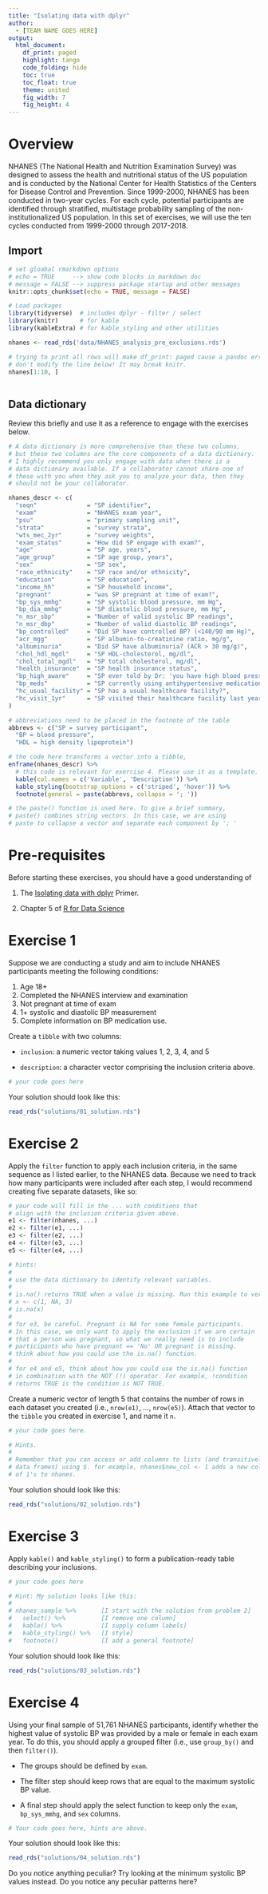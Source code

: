 ```yaml
---
title: "Isolating data with dplyr"
author:
  - [TEAM NAME GOES HERE]
output: 
  html_document:
    df_print: paged
    highlight: tango
    code_folding: hide
    toc: true
    toc_float: true
    theme: united
    fig_width: 7
    fig_height: 4
---
```


# Overview

NHANES (The National Health and Nutrition Examination Survey) was designed to assess the health and nutritional status of the US population and is conducted by the National Center for Health Statistics of the Centers for Disease Control and Prevention. Since 1999-2000, NHANES has been conducted in two-year cycles. For each cycle, potential participants are identified through stratified, multistage probability sampling of the non-institutionalized US population. In this set of exercises, we will use the ten cycles conducted from 1999-2000 through 2017-2018. 

## Import

```r

# set gloabal rmarkdown options
# echo = TRUE     --> show code blocks in markdown doc
# message = FALSE --> suppress package startup and other messages
knitr::opts_chunk$set(echo = TRUE, message = FALSE)

# Load packages 
library(tidyverse)  # includes dplyr - filter / select
library(knitr)      # for kable
library(kableExtra) # for kable_styling and other utilities

nhanes <- read_rds('data/NHANES_analysis_pre_exclusions.rds')

# trying to print all rows will make df_print: paged cause a pandoc error.
# don't modify the line below! It may break knitr.
nhanes[1:10, ]
  
```


## Data dictionary

Review this briefly and use it as a reference to engage with the exercises below.

```r

# A data dictionary is more comprehensive than these two columns,
# but these two columns are the core components of a data dictionary.
# I highly recommend you only engage with data when there is a 
# data dictionary available. If a collaborator cannot share one of
# these with you when they ask you to analyze your data, then they 
# should not be your collaborator.

nhanes_descr <- c(
  "seqn"              = "SP identifier",
  "exam"              = "NHANES exam year",
  "psu"               = "primary sampling unit",
  "strata"            = "survey strata",
  "wts_mec_2yr"       = "survey weights",
  "exam_status"       = "How did SP engage with exam?",
  "age"               = "SP age, years",
  "age_group"         = "SP age group, years",
  "sex"               = "SP sex",
  "race_ethnicity"    = "SP race and/or ethnicity",
  "education"         = "SP education",
  "income_hh"         = "SP household income",
  "pregnant"          = "was SP pregnant at time of exam?",
  "bp_sys_mmhg"       = "SP systolic blood pressure, mm Hg",
  "bp_dia_mmhg"       = "SP diastolic blood pressure, mm Hg",
  "n_msr_sbp"         = "Number of valid systolic BP readings",
  "n_msr_dbp"         = "Number of valid diastolic BP readings",
  "bp_controlled"     = "Did SP have controlled BP? (<140/90 mm Hg)",
  "acr_mgg"           = "SP albumin-to-creatinine ratio, mg/g",
  "albuminuria"       = "Did SP have albuminuria? (ACR > 30 mg/g)",
  "chol_hdl_mgdl"     = "SP HDL-cholesterol, mg/dl",
  "chol_total_mgdl"   = "SP total cholesterol, mg/dl",
  "health_insurance"  = "SP health insurance status",
  "bp_high_aware"     = "SP ever told by Dr: 'you have high blood pressure'?",
  "bp_meds"           = "SP currently using antihypertensive medication?",
  "hc_usual_facility" = "SP has a usual healthcare facility?",
  "hc_visit_1yr"      = "SP visited their healthcare facility last year?"
)

# abbreviations need to be placed in the footnote of the table
abbrevs <- c("SP = survey participant", 
  "BP = blood pressure", 
  "HDL = high density lipoprotein")

# the code here transforms a vector into a tibble,
enframe(nhanes_descr) %>% 
  # this code is relevant for exercise 4. Please use it as a template.
  kable(col.names = c('Variable', 'Description')) %>% 
  kable_styling(bootstrap_options = c('striped', 'hover')) %>% 
  footnote(general = paste(abbrevs, collapse = '; '))

# the paste() function is used here. To give a brief summary,
# paste() combines string vectors. In this case, we are using 
# paste to collapse a vector and separate each component by '; '

```


# Pre-requisites

Before starting these exercises, you should have a good understanding of 

1. The [Isolating data with dplyr](https://rstudio.cloud/learn/primers/2.2) Primer.

1. Chapter 5 of [R for Data Science](https://r4ds.had.co.nz/transform.html)

# Exercise 1

Suppose we are conducting a study and aim to include NHANES participants meeting the following conditions: 

1. Age 18+
1. Completed the NHANES interview and examination
1. Not pregnant at time of exam
1. 1+ systolic and diastolic BP measurement
1. Complete information on BP medication use.

Create a `tibble` with two columns: 

- `inclusion`: a numeric vector taking values 1, 2, 3, 4, and 5

- `description`: a character vector comprising the inclusion criteria above.

```r

# your code goes here

```

Your solution should look like this:

```r

read_rds("solutions/01_solution.rds")

```

# Exercise 2

Apply the `filter` function to apply each inclusion criteria, in the same sequence as I listed earlier, to the NHANES data. Because we need to track how many participants were included after each step, I would recommend creating five separate datasets, like so: 

```r

# your code will fill in the ... with conditions that 
# align with the inclusion criteria given above.
e1 <- filter(nhanes, ...)
e2 <- filter(e1, ...)
e3 <- filter(e2, ...)
e4 <- filter(e3, ...)
e5 <- filter(e4, ...)

# hints: 
# 
# use the data dictionary to identify relevant variables.
#
# is.na() returns TRUE when a value is missing. Run this example to verify
# x <- c(1, NA, 3)
# is.na(x)
#
# for e3, be careful. Pregnant is NA for some female participants.
# In this case, we only want to apply the exclusion if we are certain
# that a person was pregnant, so what we really need is to include 
# participants who have pregnant == 'No' OR pregnant is missing.
# think about how you could use the is.na() function.
# 
# for e4 and e5, think about how you could use the is.na() function
# in combination with the NOT (!) operator. For example, !condition
# returns TRUE is the condition is NOT TRUE. 

```

Create a numeric vector of length 5 that contains the number of rows in each dataset you created (i.e., `nrow(e1)`, ..., `nrow(e5)`). Attach that vector to the `tibble` you created in exercise 1, and name it `n`. 

```r

# your code goes here.

# Hints. 
# 
# Remember that you can access or add columns to lists (and transitively, 
# data frames) using $. for example, nhanes$new_col <- 1 adds a new column 
# of 1's to nhanes.


```


Your solution should look like this: 

```r

read_rds("solutions/02_solution.rds")

```


# Exercise 3

Apply `kable()` and `kable_styling()` to form a publication-ready table describing your inclusions.

```r

# your code goes here

# Hint: My solution looks like this:
#
# nhanes_sample %>%       [I start with the solution from problem 2]
#   select() %>%          [I remove one column]
#   kable() %>%           [I supply column labels]
#   kable_styling() %>%   [I style]
#   footnote()            [I add a general footnote]

```

Your solution should look like this: 

```r

read_rds("solutions/03_solution.rds")

```


# Exercise 4

Using your final sample of 51,761 NHANES participants, identify whether the highest value of systolic BP was provided by a male or female in each exam year. To do this, you should apply a grouped filter (i.e., use `group_by()` and then `filter()`).

- The groups should be defined by `exam`.

- The filter step should keep rows that are equal to the maximum systolic BP value.

- A final step should apply the select function to keep only the `exam`, `bp_sys_mmhg`, and `sex` columns. 

```r

# Your code goes here, hints are above.

```


Your solution should look like this: 

```r

read_rds("solutions/04_solution.rds")

```

Do you notice anything peculiar? Try looking at the minimum systolic BP values instead. Do you notice any peculiar patterns here?






